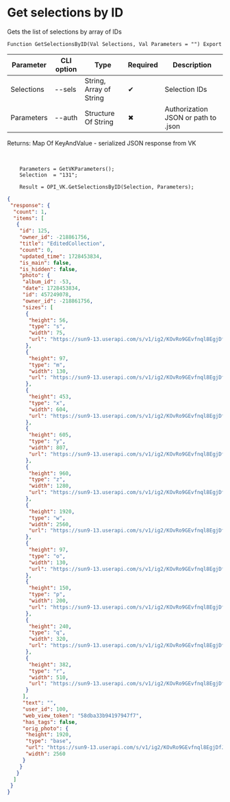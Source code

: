 ﻿---
sidebar_position: 2
---


# Get selections by ID
 Gets the list of selections by array of IDs



`Function GetSelectionsByID(Val Selections, Val Parameters = "") Export`

  | Parameter | CLI option | Type | Required | Description |
  |-|-|-|-|-|
  | Selections | --sels | String, Array of String | &#x2714; | Selection IDs |
  | Parameters | --auth | Structure Of String | &#x2716; | Authorization JSON or path to .json |

  
  Returns:  Map Of KeyAndValue - serialized JSON response from VK

<br/>




```bsl title="1C:Enterprise/OneScript code example"
    Parameters = GetVKParameters();
    Selection  = "131";

    Result = OPI_VK.GetSelectionsByID(Selection, Parameters);
```
 



```json title="Result"
{
 "response": {
  "count": 1,
  "items": [
   {
    "id": 125,
    "owner_id": -218861756,
    "title": "EditedCollection",
    "count": 0,
    "updated_time": 1728453834,
    "is_main": false,
    "is_hidden": false,
    "photo": {
     "album_id": -53,
     "date": 1728453834,
     "id": 457249078,
     "owner_id": -218861756,
     "sizes": [
      {
       "height": 56,
       "type": "s",
       "width": 75,
       "url": "https://sun9-13.userapi.com/s/v1/ig2/KOvRo9GEvfnql8EgjDfJjytV9fYpcf8Z2wPPE9q8iCFWKkAPmznIR0jHrxRxoIkbr4lneZZKXwu0RG6PiLpxhCSF.jpg?quality=95&as=32x24,48x36,72x54,108x81,160x120,240x180,360x270,480x360,540x405,640x480,720x540,1080x810,1280x960,1440x1080,2560x1920&from=bu&cs=75x56"
      },
      {
       "height": 97,
       "type": "m",
       "width": 130,
       "url": "https://sun9-13.userapi.com/s/v1/ig2/KOvRo9GEvfnql8EgjDfJjytV9fYpcf8Z2wPPE9q8iCFWKkAPmznIR0jHrxRxoIkbr4lneZZKXwu0RG6PiLpxhCSF.jpg?quality=95&as=32x24,48x36,72x54,108x81,160x120,240x180,360x270,480x360,540x405,640x480,720x540,1080x810,1280x960,1440x1080,2560x1920&from=bu&cs=130x97"
      },
      {
       "height": 453,
       "type": "x",
       "width": 604,
       "url": "https://sun9-13.userapi.com/s/v1/ig2/KOvRo9GEvfnql8EgjDfJjytV9fYpcf8Z2wPPE9q8iCFWKkAPmznIR0jHrxRxoIkbr4lneZZKXwu0RG6PiLpxhCSF.jpg?quality=95&as=32x24,48x36,72x54,108x81,160x120,240x180,360x270,480x360,540x405,640x480,720x540,1080x810,1280x960,1440x1080,2560x1920&from=bu&cs=604x453"
      },
      {
       "height": 605,
       "type": "y",
       "width": 807,
       "url": "https://sun9-13.userapi.com/s/v1/ig2/KOvRo9GEvfnql8EgjDfJjytV9fYpcf8Z2wPPE9q8iCFWKkAPmznIR0jHrxRxoIkbr4lneZZKXwu0RG6PiLpxhCSF.jpg?quality=95&as=32x24,48x36,72x54,108x81,160x120,240x180,360x270,480x360,540x405,640x480,720x540,1080x810,1280x960,1440x1080,2560x1920&from=bu&cs=807x605"
      },
      {
       "height": 960,
       "type": "z",
       "width": 1280,
       "url": "https://sun9-13.userapi.com/s/v1/ig2/KOvRo9GEvfnql8EgjDfJjytV9fYpcf8Z2wPPE9q8iCFWKkAPmznIR0jHrxRxoIkbr4lneZZKXwu0RG6PiLpxhCSF.jpg?quality=95&as=32x24,48x36,72x54,108x81,160x120,240x180,360x270,480x360,540x405,640x480,720x540,1080x810,1280x960,1440x1080,2560x1920&from=bu&cs=1280x960"
      },
      {
       "height": 1920,
       "type": "w",
       "width": 2560,
       "url": "https://sun9-13.userapi.com/s/v1/ig2/KOvRo9GEvfnql8EgjDfJjytV9fYpcf8Z2wPPE9q8iCFWKkAPmznIR0jHrxRxoIkbr4lneZZKXwu0RG6PiLpxhCSF.jpg?quality=95&as=32x24,48x36,72x54,108x81,160x120,240x180,360x270,480x360,540x405,640x480,720x540,1080x810,1280x960,1440x1080,2560x1920&from=bu&cs=2560x1920"
      },
      {
       "height": 97,
       "type": "o",
       "width": 130,
       "url": "https://sun9-13.userapi.com/s/v1/ig2/KOvRo9GEvfnql8EgjDfJjytV9fYpcf8Z2wPPE9q8iCFWKkAPmznIR0jHrxRxoIkbr4lneZZKXwu0RG6PiLpxhCSF.jpg?quality=95&as=32x24,48x36,72x54,108x81,160x120,240x180,360x270,480x360,540x405,640x480,720x540,1080x810,1280x960,1440x1080,2560x1920&from=bu&cs=130x97"
      },
      {
       "height": 150,
       "type": "p",
       "width": 200,
       "url": "https://sun9-13.userapi.com/s/v1/ig2/KOvRo9GEvfnql8EgjDfJjytV9fYpcf8Z2wPPE9q8iCFWKkAPmznIR0jHrxRxoIkbr4lneZZKXwu0RG6PiLpxhCSF.jpg?quality=95&as=32x24,48x36,72x54,108x81,160x120,240x180,360x270,480x360,540x405,640x480,720x540,1080x810,1280x960,1440x1080,2560x1920&from=bu&cs=200x150"
      },
      {
       "height": 240,
       "type": "q",
       "width": 320,
       "url": "https://sun9-13.userapi.com/s/v1/ig2/KOvRo9GEvfnql8EgjDfJjytV9fYpcf8Z2wPPE9q8iCFWKkAPmznIR0jHrxRxoIkbr4lneZZKXwu0RG6PiLpxhCSF.jpg?quality=95&as=32x24,48x36,72x54,108x81,160x120,240x180,360x270,480x360,540x405,640x480,720x540,1080x810,1280x960,1440x1080,2560x1920&from=bu&cs=320x240"
      },
      {
       "height": 382,
       "type": "r",
       "width": 510,
       "url": "https://sun9-13.userapi.com/s/v1/ig2/KOvRo9GEvfnql8EgjDfJjytV9fYpcf8Z2wPPE9q8iCFWKkAPmznIR0jHrxRxoIkbr4lneZZKXwu0RG6PiLpxhCSF.jpg?quality=95&as=32x24,48x36,72x54,108x81,160x120,240x180,360x270,480x360,540x405,640x480,720x540,1080x810,1280x960,1440x1080,2560x1920&from=bu&cs=510x382"
      }
     ],
     "text": "",
     "user_id": 100,
     "web_view_token": "58dba33b94197947f7",
     "has_tags": false,
     "orig_photo": {
      "height": 1920,
      "type": "base",
      "url": "https://sun9-13.userapi.com/s/v1/ig2/KOvRo9GEvfnql8EgjDfJjytV9fYpcf8Z2wPPE9q8iCFWKkAPmznIR0jHrxRxoIkbr4lneZZKXwu0RG6PiLpxhCSF.jpg?quality=95&as=32x24,48x36,72x54,108x81,160x120,240x180,360x270,480x360,540x405,640x480,720x540,1080x810,1280x960,1440x1080,2560x1920&from=bu",
      "width": 2560
     }
    }
   }
  ]
 }
}
```
